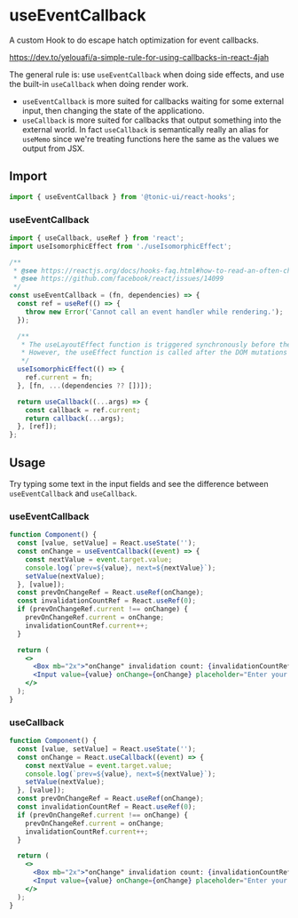 # useEventCallback

A custom Hook to do escape hatch optimization for event callbacks.

https://dev.to/yelouafi/a-simple-rule-for-using-callbacks-in-react-4jah

The general rule is: use `useEventCallback` when doing side effects, and use the built-in `useCallback` when doing render work.
* `useEventCallback` is more suited for callbacks waiting for some external input, then changing the state of the applicationo.
* `useCallback` is more suited for callbacks that output something into the external world. In fact `useCallback` is semantically really an alias for `useMemo` since we're treating functions here the same as the values we output from JSX.


## Import

```js
import { useEventCallback } from '@tonic-ui/react-hooks';
```

### useEventCallback

```js
import { useCallback, useRef } from 'react';
import useIsomorphicEffect from './useIsomorphicEffect';

/**
 * @see https://reactjs.org/docs/hooks-faq.html#how-to-read-an-often-changing-value-from-usecallback
 * @see https://github.com/facebook/react/issues/14099
 */
const useEventCallback = (fn, dependencies) => {
  const ref = useRef(() => {
    throw new Error('Cannot call an event handler while rendering.');
  });

  /**
   * The useLayoutEffect function is triggered synchronously before the DOM mutations are painted.
   * However, the useEffect function is called after the DOM mutations are painted.
   */
  useIsomorphicEffect(() => {
    ref.current = fn;
  }, [fn, ...(dependencies ?? [])]);

  return useCallback((...args) => {
    const callback = ref.current;
    return callback(...args);
  }, [ref]);
};
```

## Usage

Try typing some text in the input fields and see the difference between `useEventCallback` and `useCallback`.

### useEventCallback

```jsx
function Component() {
  const [value, setValue] = React.useState('');
  const onChange = useEventCallback((event) => {
    const nextValue = event.target.value;
    console.log(`prev=${value}, next=${nextValue}`);
    setValue(nextValue);
  }, [value]);
  const prevOnChangeRef = React.useRef(onChange);
  const invalidationCountRef = React.useRef(0);
  if (prevOnChangeRef.current !== onChange) {
    prevOnChangeRef.current = onChange;
    invalidationCountRef.current++;
  }

  return (
    <>
      <Box mb="2x">"onChange" invalidation count: {invalidationCountRef.current}</Box>
      <Input value={value} onChange={onChange} placeholder="Enter your text" />
    </>
  );
}
```

### useCallback

```jsx
function Component() {
  const [value, setValue] = React.useState('');
  const onChange = React.useCallback((event) => {
    const nextValue = event.target.value;
    console.log(`prev=${value}, next=${nextValue}`);
    setValue(nextValue);
  }, [value]);
  const prevOnChangeRef = React.useRef(onChange);
  const invalidationCountRef = React.useRef(0);
  if (prevOnChangeRef.current !== onChange) {
    prevOnChangeRef.current = onChange;
    invalidationCountRef.current++;
  }

  return (
    <>
      <Box mb="2x">"onChange" invalidation count: {invalidationCountRef.current}</Box>
      <Input value={value} onChange={onChange} placeholder="Enter your text" />
    </>
  );
}
```
